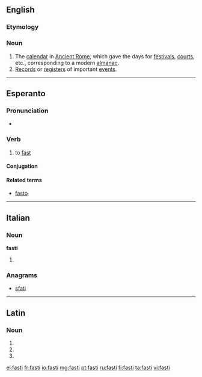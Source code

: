 ==English==

===Etymology===
{{etyl|la|en}} {{lena}}

===Noun===
{{en-plural noun}}

# The [[calendar]] in [[Ancient Rome]], which gave the days for [[festival]]s, [[court]]s, etc., corresponding to a modern [[almanac]].
# [[record|Records]] or [[register]]s of important [[event]]s.

{{Webster 1913}}

----

==Esperanto==

===Pronunciation===
* {{IPA|/ˈfasti/|lang=eo}}

===Verb===
{{eo-verb|fast}}

# to [[fast]]

====Conjugation====
{{eo-conj|fast|intr=yes}}

====Related terms====
* [[fasto]]

----

==Italian==

===Noun===
'''fasti''' {{m}}

# {{plural of|fasto|lang=it}}

===Anagrams===
* [[sfati#Italian|sfati]]

----

==Latin==

===Noun===
{{la-noun-form|fastī}}

# {{inflection of|fastus|fastus|nom|p|lang=la}}
# {{inflection of|fastus|fastus|gen|s|lang=la}}
# {{inflection of|fastus|fastus|voc|p|lang=la}}

[[el:fasti]]
[[fr:fasti]]
[[io:fasti]]
[[mg:fasti]]
[[pt:fasti]]
[[ru:fasti]]
[[fi:fasti]]
[[ta:fasti]]
[[vi:fasti]]